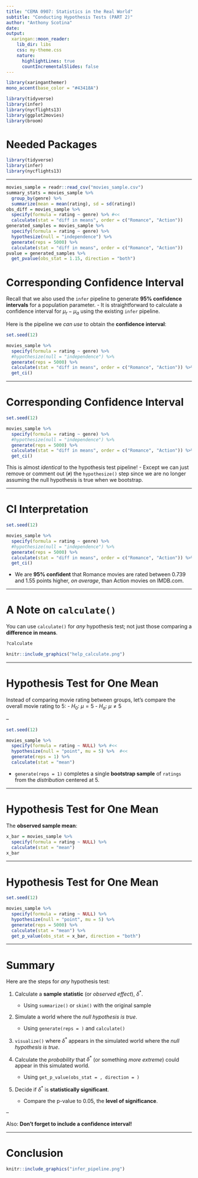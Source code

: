 ```yaml
---
title: "CEMA 0907: Statistics in the Real World"
subtitle: "Conducting Hypothesis Tests (PART 2)"
author: "Anthony Scotina"
date: 
output:
  xaringan::moon_reader:
    lib_dir: libs
    css: my-theme.css
    nature:
      highlightLines: true
      countIncrementalSlides: false
---
```


```r
library(xaringanthemer)
mono_accent(base_color = "#43418A")
```

```r
library(tidyverse)
library(infer)
library(nycflights13)
library(ggplot2movies)
library(broom)
```

# Needed Packages 

```r
library(tidyverse)
library(infer)
library(nycflights13)
```

---

```r
movies_sample = readr::read_csv("movies_sample.csv")
summary_stats = movies_sample %>%
  group_by(genre) %>%
  summarize(mean = mean(rating), sd = sd(rating))
obs_diff = movies_sample %>% 
  specify(formula = rating ~ genre) %>% #<<
  calculate(stat = "diff in means", order = c("Romance", "Action"))
generated_samples = movies_sample %>% 
  specify(formula = rating ~ genre) %>% 
  hypothesize(null = "independence") %>% 
  generate(reps = 5000) %>%
  calculate(stat = "diff in means", order = c("Romance", "Action"))
pvalue = generated_samples %>% 
  get_pvalue(obs_stat = 1.15, direction = "both")
```


# Corresponding Confidence Interval

Recall that we also used the `infer` pipeline to generate **95% confidence intervals** for a population parameter.
- It is straightforward to calculate a confidence interval for $\mu_{r}-\mu_{a}$ using the existing `infer` pipeline. 

Here is the pipeline we *can use* to obtain the **confidence interval**:

```r
set.seed(12)
```

```r
movies_sample %>% 
  specify(formula = rating ~ genre) %>% 
  #hypothesize(null = "independence") %>% 
  generate(reps = 5000) %>%
  calculate(stat = "diff in means", order = c("Romance", "Action")) %>% 
  get_ci()
```

---

# Corresponding Confidence Interval

```r
set.seed(12)
```

```r
movies_sample %>% 
  specify(formula = rating ~ genre) %>% 
  #hypothesize(null = "independence") %>% 
  generate(reps = 5000) %>%
  calculate(stat = "diff in means", order = c("Romance", "Action")) %>% 
  get_ci()
```

This is almost *identical* to the hypothesis test pipeline!
- Except we can just remove or comment out (`#`) the `hypothesize()` step since we are no longer assuming the null hypothesis is true when we bootstrap. 

---

# CI Interpretation

```r
set.seed(12)
```

```r
movies_sample %>% 
  specify(formula = rating ~ genre) %>% 
  #hypothesize(null = "independence") %>% 
  generate(reps = 5000) %>%
  calculate(stat = "diff in means", order = c("Romance", "Action")) %>% 
  get_ci()
```

- We are **95% confident** that Romance movies are rated between 0.739 and 1.55 points higher, *on average*, than Action movies on IMDB.com. 

---

# A Note on `calculate()`

You can use `calculate()` for *any* hypothesis test; not just those comparing a **difference in means**.

```r
?calculate
```

```r
knitr::include_graphics("help_calculate.png")
```

---

# Hypothesis Test for One Mean

Instead of comparing movie rating between groups, let's compare the overall movie rating to 5:
- $H_{0}$: $\mu=5$
- $H_{a}$: $\mu\neq 5$

--

```r
set.seed(12)
```

```r
movies_sample %>% 
  specify(formula = rating ~ NULL) %>% #<<
  hypothesize(null = "point", mu = 5) %>%  #<<
  generate(reps = 1) %>% 
  calculate(stat = "mean")
```

- `generate(reps = 1)` completes a single **bootstrap sample** of `ratings` from the *distribution* centered at 5. 

---

# Hypothesis Test for One Mean

The **observed sample mean**:
```r
x_bar = movies_sample %>%
  specify(formula = rating ~ NULL) %>%
  calculate(stat = "mean")
x_bar
```

---

# Hypothesis Test for One Mean

```r
set.seed(12)
```

```r
movies_sample %>% 
  specify(formula = rating ~ NULL) %>% 
  hypothesize(null = "point", mu = 5) %>%  
  generate(reps = 5000) %>% 
  calculate(stat = "mean") %>%
  get_p_value(obs_stat = x_bar, direction = "both")
```

---

# Summary

Here are the steps for *any* hypothesis test:

1. Calculate a **sample statistic** (or *observed effect*), $\delta^{*}$. 
    - Using `summarize()` or `skim()` with the original sample
    
2. Simulate a world where the *null hypothesis is true*. 
    - Using `generate(reps = )` and `calculate()`
    
3. `visualize()` where $\delta^{*}$ appears in the simulated world where the *null hypothesis is true*. 

4. Calculate the *probability* that $\delta^{*}$ (or something *more extreme*) could appear in this simulated world.

    - Using `get_p_value(obs_stat = , direction = )`

5. Decide if $\delta^{*}$ is **statistically significant**. 
    - Compare the p-value to 0.05, the **level of significance**. 
    
--

Also: **Don't forget to include a confidence interval!**

---

# Conclusion

```r
knitr::include_graphics("infer_pipeline.png")
```
